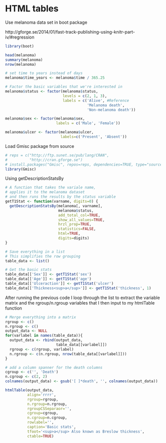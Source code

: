 HTML tables
========================================================

Use melanoma data set in boot package

http://gforge.se/2014/01/fast-track-publishing-using-knitr-part-iv/#regression
```r
library(boot)

head(melanoma)
summary(melanoma)
nrow(melanoma)

# set time to years instead of days
melanoma$time_years <- melanoma$time / 365.25

# Factor the basic variables that we're interested in
melanoma$status <- factor(melanoma$status,
                          levels = c(2, 1, 3),
                          labels = c('Alive', #Reference
                                     'Melanoma death',
                                     'Non-melanoma death'))

melanoma$sex <- factor(melanoma$sex,
                       labels = c('Male', 'Female'))

melanoma$ulcer <- factor(melanoma$ulcer,
                         labels=c('Present', 'Absent'))
```

Load Gmisc package from source
```r
# reps = c("http://ftp.sunet.se/pub/lang/CRAN",
#          "http://cran.gforge.se")
# install.packages("Gmisc", repos=reps, dependencies=TRUE, type="source")
library(Gmisc)
```

Using getDescriptionStatsBy
```r
# A function that takes the variale name,
# applies it to the melanoma dataset
# and then runs the results by the status variable
getT1Stat <- function(varname, digits=0) {
  getDescriptionStatsBy(melanoma[, varname],
                        melanoma$status,
                        add_total_col=TRUE,
                        show_all_values=TRUE,
                        hrzl_prop=TRUE,
                        statistics=FALSE,
                        html=TRUE,
                        digits=digits)
}

# Save everything in a list
# This simplifies the row grouping
table_data <- list()

# Get the basic stats
table_data[['Sex']] <- getT1Stat('sex')
table_data[['Age']] <- getT1Stat('age')
table_data[['Ulceraction']] <- getT1Stat('ulcer')
table_data[['Thickness<sup>a</sup>']] <- getT1Stat('thickness', 1)
```

After running the previous code I loop through the list to extract the variable matrix and the rgroup/n.rgroup variables that I then input to my htmlTable function
```r
# Merge everything into a matrix
rgroup <- c()
n.rgroup <- c()
output_data <- NULL
for(varlabel in names(table_data)){
  output_data <- rbind(output_data,
                       table_data[[varlabel]])
  rgroup <- c(rgroup, varlabel)
  n.rgroup <- c(n.rgroup, nrow(table_data[[varlabel]]))
}

# add a column spanner for the death columns
cgroup <- c('', 'Death')
n.cgroup <- c(2, 2)
colnames(output_data) <- gsub('[ ]*death', '', colnames(output_data))

htmlTable(output_data, 
          align='rrrr',
          rgroup=rgroup,
          n.rgroup=n.rgroup,
          rgroupCSSeparaor='',
          cgroup=cgroup,
          n.cgroup=n.cgroup,
          rowlabel='',
          caption='Basic stats',
          tfoot='<sup>a</sup> Also known as Breslow thickness',
          ctable=TRUE)
```